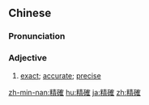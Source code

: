 {{also|精确}}
==Chinese==
{{zh-forms|s=精确}}

===Pronunciation===
{{zh-pron
|m=jīngquè
|c=zing1 kok3
|mn=cheng-khak
|cat=a
}}

===Adjective===
{{zh-adj}}

# [[exact]]; [[accurate]]; [[precise]]

{{zh-cat|Advanced}}

[[zh-min-nan:精確]]
[[hu:精確]]
[[ja:精確]]
[[zh:精確]]